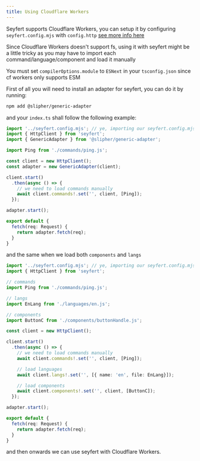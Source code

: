 ```yaml
---
title: Using Cloudflare Workers
---
```


Seyfert supports Cloudflare Workers, you can setup it by configuring `seyfert.config.mjs` with `config.http` [see more info here](/guide/getting-started/setup-project#configuration)

<Callout>

Since Cloudflare Workers doesn't support fs, using it with seyfert might be a little tricky as you may have to import each command/language/component
and load it manually

</Callout>

<Callout type="warn">

You must set `compilerOptions.module` to `ESNext` in your `tsconfig.json` since cf workers only supports ESM

</Callout>

First of all you will need to install an adapter for seyfert, you can do it by running:

```bash copy
npm add @slipher/generic-adapter
```

and your `index.ts` shall follow the following example:

```ts copy
import '../seyfert.config.mjs'; // ye, importing our seyfert.config.mjs
import { HttpClient } from 'seyfert';
import { GenericAdapter } from '@slipher/generic-adapter';

import Ping from './commands/ping.js';

const client = new HttpClient();
const adapter = new GenericAdapter(client);

client.start()
  .then(async () => {
    // we need to load commands manually
    await client.commands!.set('', client, [Ping]);
  });

adapter.start();

export default {
  fetch(req: Request) {
    return adapter.fetch(req);
  }
}
```

and the same when we load both `components` and `langs`

```ts copy
import '../seyfert.config.mjs'; // ye, importing our seyfert.config.mjs
import { HttpClient } from 'seyfert';

// commands
import Ping from './commands/ping.js';

// langs
import EnLang from './languages/en.js';

// components
import ButtonC from './components/buttonHandle.js';

const client = new HttpClient();

client.start()
  .then(async () => {
    // we need to load commands manually
    await client.commands!.set('', client, [Ping]);

    // load languages
    await client.langs!.set('', [{ name: 'en', file: EnLang}]);

    // load components
    await client.components!.set('', client, [ButtonC]);
  });

adapter.start();

export default {
  fetch(req: Request) {
    return adapter.fetch(req);
  }
}
```

and then onwards we can use seyfert with Cloudflare Workers.